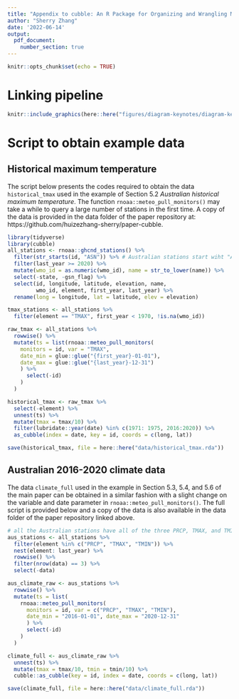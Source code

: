 ```yaml
---
title: "Appendix to cubble: An R Package for Organizing and Wrangling Multivariate Spatio-temporal Data"
author: "Sherry Zhang"
date: '2022-06-14'
output: 
  pdf_document:
    number_section: true
---
```


```r
knitr::opts_chunk$set(echo = TRUE)
```


# Linking pipeline

<!-- Figure \ref{fig:illu-interactive-2} illustrates the linking pipeline from a point selection on the time series to the map. -->

```r
knitr::include_graphics(here::here("figures/diagram-keynotes/diagram-keynotes.004.png"))
```


# Script to obtain example data

## Historical maximum temperature

The script below presents the codes required to obtain the data `historical_tmax` used in the example of Section 5.2 *Australian historical maximum temperature*. The function `rnoaa::meteo_pull_monitors()` may take a while to query a large number of stations in the first time. A copy of the data is provided in the data folder of the paper repository at: https://github.com/huizezhang-sherry/paper-cubble.


```r
library(tidyverse)
library(cubble)
all_stations <- rnoaa::ghcnd_stations() %>%
  filter(str_starts(id, "ASN")) %>% # Australian stations start wiht "ASN"
  filter(last_year >= 2020) %>%
  mutate(wmo_id = as.numeric(wmo_id), name = str_to_lower(name)) %>%
  select(-state, -gsn_flag) %>%
  select(id, longitude, latitude, elevation, name,
         wmo_id, element, first_year, last_year) %>%
  rename(long = longitude, lat = latitude, elev = elevation) 

tmax_stations <- all_stations %>% 
  filter(element == "TMAX", first_year < 1970, !is.na(wmo_id))

raw_tmax <- all_stations %>%
  rowwise() %>%
  mutate(ts = list(rnoaa::meteo_pull_monitors(
    monitors = id, var = "TMAX",
    date_min = glue::glue("{first_year}-01-01"),
    date_max = glue::glue("{last_year}-12-31")
    ) %>%
      select(-id)
    )
  )

historical_tmax <- raw_tmax %>%
  select(-element) %>%
  unnest(ts) %>%
  mutate(tmax = tmax/10) %>%
  filter(lubridate::year(date) %in% c(1971: 1975, 2016:2020)) %>% 
  as_cubble(index = date, key = id, coords = c(long, lat))

save(historical_tmax, file = here::here("data/historical_tmax.rda"))
```

## Australian 2016-2020 climate data

The data `climate_full` used in the example in Section 5.3, 5.4, and 5.6 of the main paper can be obtained in a similar fashion with a slight change on the variable and date parameter in `rnoaa::meteo_pull_monitors()`. The full script is provided below and a copy of the data is also available in the data folder of the paper repository linked above. 

```r
# all the Australian stations have all of the three PRCP, TMAX, and TMIN recorded
aus_stations <- all_stations %>%
  filter(element %in% c("PRCP", "TMAX", "TMIN")) %>%
  nest(element: last_year) %>%
  rowwise() %>%
  filter(nrow(data) == 3) %>%
  select(-data)

aus_climate_raw <- aus_stations %>%
  rowwise() %>%
  mutate(ts = list(
    rnoaa::meteo_pull_monitors(
      monitors = id, var = c("PRCP", "TMAX", "TMIN"),
      date_min = "2016-01-01", date_max = "2020-12-31"
      ) %>%
      select(-id)
    )
  )

climate_full <- aus_climate_raw %>%
  unnest(ts) %>%
  mutate(tmax = tmax/10, tmin = tmin/10) %>%
  cubble::as_cubble(key = id, index = date, coords = c(long, lat))

save(climate_full, file = here::here("data/climate_full.rda"))
```

